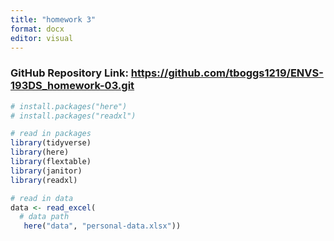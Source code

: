 ```yaml
---
title: "homework 3"
format: docx
editor: visual
---
```


### GitHub Repository Link: <https://github.com/tboggs1219/ENVS-193DS_homework-03.git>

```r

# install.packages("here")
# install.packages("readxl")

# read in packages
library(tidyverse)
library(here)
library(flextable)
library(janitor)
library(readxl)

# read in data
data <- read_excel(
  # data path
   here("data", "personal-data.xlsx"))
```

